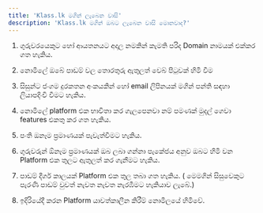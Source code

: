 ```yaml
---
title: 'Klass.lk මගින් ලැබෙන වාසි'
description: 'Klass.lk මගින් ඔබට ලැබෙන වාසි මොනවාද?'
---
```


1. ගුරුවරයෙකුට හෝ ආයතනයට අදාල නමකින් කැමති පරිද Domain නාමයක් එක්කර ගත හැකිය.

2. නොමිලේ ඔබේ පාඩම් වල තොරතුරු ඇතුලත් වෙබ් පිටුවක් හිමි වීම

3. සිසුන්ට ජංගම දුරකතන අංකයකින් හෝ email ලිපිනයක් මගින් පන්ති සඳහා ලියාපදිංචි වීමට හැකිය.

4. නොමිලේ platform එක භාවිතා කර ගැලපෙනවා නම් පමණක් මුදල් ගෙවා features එකතු කර ගත හැකිය.

5. පංති ඔනෑම ප්‍රමාණයක් පැවැත්වීමට හැකිය.

6. ගුරුවරුන් ඕනෑම ප්‍රමාණයක් ඔබ ලබා ගන්නා පැකේජය අනුව ඔබට හිමි වන Platform එක තුලට ඇතුලත් කර ගැනීමට හැකිය.

7. පාඩම් දීර්ග කාලයක් Platform එක තුල තබා ගත හැකිය. ( මෙමගින් සිසුවෙකුට පැරණි
පාඩම් වුවත් නැවත නැවත නැරඹීමට හැකියාව ලැබේ.)

8. ඉදිරියේදී කරන Platform යාවත්කාලීන කිරීම් නොමිලයේ හිමිවේ.